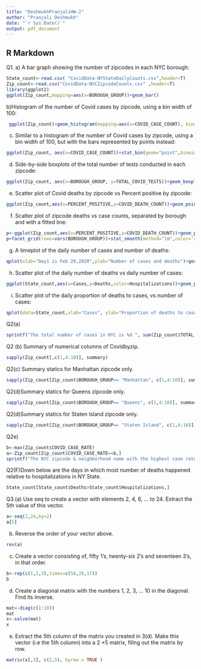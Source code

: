 ```yaml
---
title: "DeshmukhPranjaliHW-2"
author: "Pranjali Deshmukh"
date: "`r Sys.Date()`"
output: pdf_document
---
```


## R Markdown
Q1. a) A bar graph showing the number of zipcodes in each NYC borough:
```r
State_count<-read.csv( "CovidData-NYStateDailyCounts.csv",header=T)
Zip_count<-read.csv("CovidData-NYCZipcodeCounts.csv" ,header=T)
library(ggplot2)
ggplot(Zip_count,mapping=aes(x=BOROUGH_GROUP))+geom_bar()
```


b)Histogram of the number of Covid cases by zipcode, using a bin width of 100:
```r
 ggplot(Zip_count)+geom_histogram(mapping=aes(x=COVID_CASE_COUNT), binwidth=100)
```
c) Similar to a histogram of the number of Covid cases by zipcode, using a bin width of
100, but with the bars represented by points instead:
```r
ggplot(Zip_count, aes(x=COVID_CASE_COUNT))+stat_bin(geom="point",binwidth=100)
```

(d) Side-by-side boxplots of the total number of tests conducted in each zipcode:
```r
ggplot(Zip_count, aes(x=BOROUGH_GROUP, y=TOTAL_COVID_TESTS))+geom_boxplot()
```
(e) Scatter plot of Covid deaths by zipcode vs Percent positive by zipcode:
```r
ggplot(Zip_count,aes(x=PERCENT_POSITIVE,y=COVID_DEATH_COUNT))+geom_point(aes(color=BOROUGH_GROUP,shape=BOROUGH_GROUP))
```
(f) Scatter plot of zipcode deaths vs case counts, separated by borough and with a fitted
line:
```r
p<-ggplot(Zip_count,aes(x=PERCENT_POSITIVE,y=COVID_DEATH_COUNT))+geom_point()
p+facet_grid(rows=vars(BOROUGH_GROUP))+stat_smooth(method="lm",color='red',se=FALSE)
```
(g) A timeplot of the daily number of cases and number of deaths:
```r
qplot(xlab="Day1 is Feb 29,2020",ylab="Number of cases and deaths")+geom_point(data=State_count, aes(x=1:127,y=Cases),)+geom_line(data=State_count,aes(x=1:127,y=Deaths))
```
(h) Scatter plot of the daily number of deaths vs daily number of cases:
```r
ggplot(State_count,aes(x=Cases,y=Deaths,color=Hospitalizations))+geom_point(shape=3)
```
(i) Scatter plot of the daily proportion of deaths to cases, vs number of cases:
```r
qplot(data=State_count,xlab="Cases", ylab="Proportion of deaths to cases",x=Cases, y=Deaths/Cases,  color=Hospitalizations,geom="point")
```
Q2(a)
```r
sprintf("The total number of cases in NYC is %d ", sum(Zip_count$TOTAL_COVID_TESTS))
```
Q2 (b) Summary of numerical columns of Covidbyzip.
```r
sapply(Zip_count[,c(1,4:10)], summary)
```
Q2(c) Summary statics for Manhattan zipcode only.
```r

sapply(Zip_count[Zip_count$BOROUGH_GROUP== "Manhattan", c(1,4:10)], summary) 
```
Q2(d)Summary statics for Queens zipcode only.
```r
sapply(Zip_count[Zip_count$BOROUGH_GROUP== "Queens", c(1,4:10)], summary)
```
Q2(d)Summary statics for Staten Island zipcode only.
```r

sapply(Zip_count[Zip_count$BOROUGH_GROUP== "Staten Island", c(1,4:10)], summary)
```
Q2e)
```r
b<-max(Zip_count$COVID_CASE_RATE)
a<-Zip_count[Zip_count$COVID_CASE_RATE==b,]
sprintf("The NYC zipcode & neighborhood name with the highest case rate %d, %s",a$MODIFIED_ZCTA,a$NEIGHBORHOOD_NAME)
```
Q2(F)Down below are the days in which most number of deaths happened relative to hospitalizations in NY State.
```r
State_count[State_count$Deaths>State_count$Hospitalizations,]
```
Q3.(a) Use seq to create a vector with elements 2, 4, 6, ... to 24. Extract the 5th value of this
vector.
```r
a<-seq(2,24,by=2)
a[5]
```
(b) Reverse the order of your vector above.
```r
rev(a)
```
(c) Create a vector consisting of, fifty 1’s, twenty-six 2’s and seventeen 3’s, in that order.
```r
b<-rep(c(1,2,3),times=c(50,26,17))
b
```
(d) Create a diagonal matrix with the numbers 1, 2, 3, ... 10 in the diagonal. Find its
inverse.
```r
mat<-diag(c(1:10))
mat
x<-solve(mat)
x
```
(e) Extract the 5th column of the matrix you created in 3(d). Make this vector (i.e the 5th
column) into a 2 ×5 matrix, fillng out the matrix by row.
```r
matrix(x[,3], c(2,5), byrow = TRUE )
```

